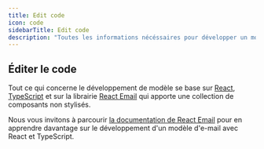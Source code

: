 ```yaml
---
title: Edit code
icon: code
sidebarTitle: Edit code
description: "Toutes les informations nécéssaires pour développer un modèle d'e-mail sur Dédale"
---
```


## Éditer le code

Tout ce qui concerne le développement de modèle se base sur [React](https://react.dev), [TypeScript](https://www.typescriptlang.org/) et sur la librairie [React Email](react.email) qui apporte une collection de composants non stylisés.

Nous vous invitons à parcourir [la documentation de React Email](https://react.email/docs) pour en apprendre davantage sur le développement d'un modèle d'e-mail avec React et TypeScript.

